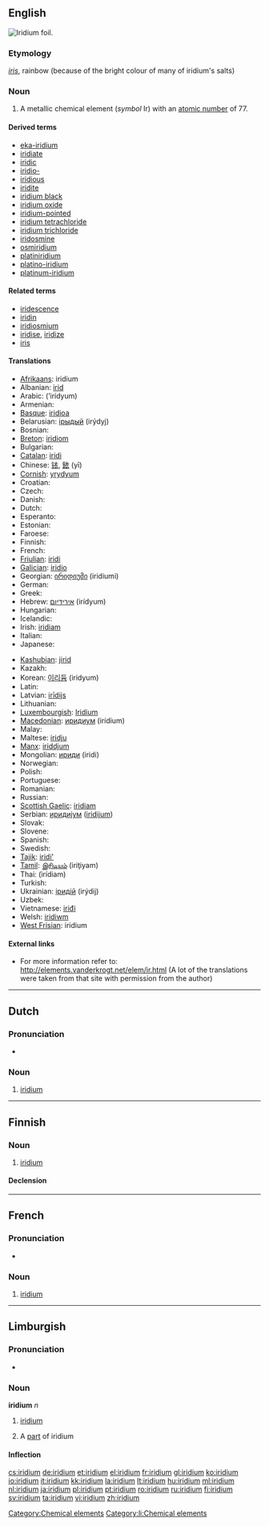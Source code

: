 {{elements|Ir|osmium|Os|platinum|Pt}}
{{also|Iridium}}
==English==
[[Image:Iridium foil.jpg|thumb|right|Iridium foil.]]
{{wikipedia}}
{{commons}}

===Etymology===
{{etyl|la}} ''[[iris#Latin|iris]]'', rainbow (because of the bright colour of many of iridium's salts)

===Noun===
{{en-noun|-}}

# A metallic chemical element (''symbol'' Ir) with an [[atomic number]] of 77.

====Derived terms====
* [[eka-iridium]]
* [[iridiate]]
* [[iridic]]
* [[iridio-]]
* [[iridious]]
* [[iridite]]
* [[iridium black]]
* [[iridium oxide]]
* [[iridium-pointed]]
* [[iridium tetrachloride]]
* [[iridium trichloride]]
* [[iridosmine]]
* [[osmiridium]]
* [[platiniridium]]
* [[platino-iridium]]
* [[platinum-iridium]]

====Related terms====
* [[iridescence]]
* [[iridin]]
* [[iridiosmium]]
* [[iridise]], [[iridize]]
* [[iris]]

====Translations====
{{trans-top|chemical element}}
* [[Afrikaans]]: iridium
* Albanian: [[irid]]
* Arabic: {{Arab|[[إريديوم]]}} (’irídyum) {{m}}
* Armenian: {{t-|hy|իրիդիում|tr=iridium}}
* [[Basque]]: [[iridioa]]
* Belarusian: [[iрыдый]] (irýdyj) {{m}}
* Bosnian: {{t-|bs|iridij}}
* [[Breton]]: [[iridiom]]
* Bulgarian: {{t-|bg|иридий|m|tr=irídij}}
* [[Catalan]]: [[iridi]]
* Chinese: [[铱]], [[銥]] (yī)
* [[Cornish]]: [[yrydyum]]
* Croatian: {{t-|hr|iridij}}
* Czech: {{t+|cs|iridium}}
* Danish: {{t-|da|iridium}}
* Dutch: {{t+|nl|iridium|n}}
* Esperanto: {{t-|eo|iridio|xs=Esperanto}}
* Estonian: {{t-|et|iriidium}}
* Faroese: {{t-|fo|iridium|xs=Faroese}}
* Finnish: {{t+|fi|iridium}}
* French: {{t+|fr|iridium|m}}
* [[Friulian]]: [[iridi]]
* [[Galician]]: [[iridio]]
* Georgian: [[ირიდიუმი]] (iridiumi)
* German: {{t+|de|Iridium|n}}
* Greek: {{t+|el|ιρίδιο|n|tr=irídio}}
* Hebrew: [[אירידיום]] (irídyum)
* Hungarian: {{t+|hu|irídium}}
* Icelandic: {{t+|is|iridín}}
* Irish: [[iridiam]]
* Italian: {{t+|it|iridio|m}}
* Japanese: {{t+|ja|イリジウム|tr=irijiumu}}
{{trans-mid}}
* [[Kashubian]]: [[jirid]]
* Kazakh: {{t-|kk|иридий|tr=iridii|sc=Cyrl|xs=Kazakh}}
* Korean: [[이리듐]] (iridyum)
* Latin: {{t+|la|iridium}}
* Latvian: [[irīdijs]]
* Lithuanian: {{t+|lt|iridis|xs=Lithuanian}}
* [[Luxembourgish]]: [[Iridium]]
* [[Macedonian]]: [[иридиум]] (irídium) {{m}}
* Malay: {{t-|ms|iridium|xs=Malay}}
* Maltese: [[iridju]]
* [[Manx]]: [[iriddjum]]
* Mongolian: [[ириди]] (iridi)
* Norwegian: {{t-|no|iridium}}
* Polish: {{t+|pl|iryd|m}}
* Portuguese: {{t+|pt|irídio|m}}
* Romanian: {{t+|ro|iridiu|n}}
* Russian: {{t+|ru|иридий|m|tr=irídij}}
* [[Scottish Gaelic]]: [[iridiam]]
* Serbian: [[иридиjум]] ([[iridijum]]) {{m}}
* Slovak: {{t-|sk|iridium}}
* Slovene: {{t+|sl|iridij}}
* Spanish: {{t+|es|iridio|m}}
* Swedish: {{t+|sv|iridium}}
* [[Tajik]]: [[iridi']]
* [[Tamil]]: [[இரிடியம்]] (iriţiyam)
* Thai: {{Thai|[[อิริเดียม]]}} (ìrídiam)
* Turkish: {{t+|tr|iridyum}}
* Ukrainian: [[iридiй]] (irýdij) {{m}}
* Uzbek: {{t-|uz|иридий|tr=iridiy|sc=Cyrl|xs=Uzbek}}
* Vietnamese: [[iriđi]]
* Welsh: [[iridiwm]]
* [[West Frisian]]: iridium
{{trans-bottom}}

====External links====
* For more information refer to: http://elements.vanderkrogt.net/elem/ir.html (A lot of the translations were taken from that site with permission from the author)

[[Category:Chemical elements]]

----

==Dutch==
{{wikipedia|lang=nl}}

===Pronunciation===
* {{audio|Nl-iridium.ogg|Audio}}

===Noun===
{{infl|nl|noun|g=n}}

# {{chemical element|lang=nl}} [[iridium#English|iridium]]

----

==Finnish==
{{wikipedia|lang=fi}}

===Noun===
{{infl|fi|noun}}

# {{element|lang=fi}} [[#English|iridium]]

====Declension====
{{fi-decl-risti|iridium}}

----
==French==
{{wikipedia|lang=fr}}

===Pronunciation===
* {{IPA|lang=fr| /i.ʁi.djɔm/}}

===Noun===
{{fr-noun-unc|m}}

# {{chemical element|lang=fr}} [[#English|iridium]]

----

==Limburgish==

===Pronunciation===
* {{IPA|[ɪ˧ˈʁi˦ɖɔ˧m]|lang=li}}

===Noun===
'''iridium''' ''n''

# {{uncountable|lang=li}} [[iridium#English|iridium]]
# A [[part]] of iridium

====Inflection====
{{li-noun-um|iridi}}

[[Category:li:Chemical elements]]

[[cs:iridium]]
[[de:iridium]]
[[et:iridium]]
[[el:iridium]]
[[fr:iridium]]
[[gl:iridium]]
[[ko:iridium]]
[[io:iridium]]
[[it:iridium]]
[[kk:iridium]]
[[la:iridium]]
[[lt:iridium]]
[[hu:iridium]]
[[ml:iridium]]
[[nl:iridium]]
[[ja:iridium]]
[[pl:iridium]]
[[pt:iridium]]
[[ro:iridium]]
[[ru:iridium]]
[[fi:iridium]]
[[sv:iridium]]
[[ta:iridium]]
[[vi:iridium]]
[[zh:iridium]]